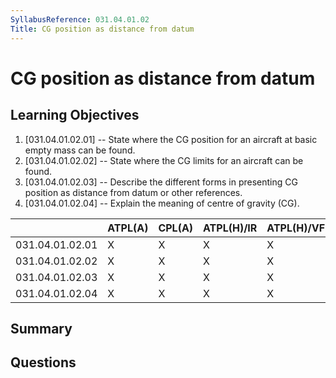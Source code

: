 ```yaml
---
SyllabusReference: 031.04.01.02
Title: CG position as distance from datum
---
```


# CG position as distance from datum

## Learning Objectives

1. [031.04.01.02.01] -- State where the CG position for an aircraft at basic
   empty mass can be found.
2. [031.04.01.02.02] -- State where the CG limits for an aircraft can be found.
3. [031.04.01.02.03] -- Describe the different forms in presenting CG position
   as distance from datum or other references.
4. [031.04.01.02.04] -- Explain the meaning of centre of gravity (CG).

|                 | ATPL(A) | CPL(A) | ATPL(H)/IR | ATPL(H)/VFR | CPL(H) | IR  | CBIR(A) |
| --------------- | ------- | ------ | ---------- | ----------- | ------ | --- | ------- |
| 031.04.01.02.01 | X       | X      | X          | X           | X      |     |         |
| 031.04.01.02.02 | X       | X      | X          | X           | X      |     |         |
| 031.04.01.02.03 | X       | X      | X          | X           | X      |     |         |
| 031.04.01.02.04 | X       | X      | X          | X           | X      |     |         |

## Summary

## Questions
